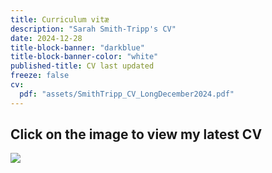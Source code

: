 ```yaml
---
title: Curriculum vitæ
description: "Sarah Smith-Tripp's CV"
date: 2024-12-28
title-block-banner: "darkblue"
title-block-banner-color: "white"
published-title: CV last updated
freeze: false
cv:
  pdf: "assets/SmithTripp_CV_LongDecember2024.pdf"
---
```


## Click on the image to view my latest CV

[![](images/paste-1.png)](assets/SmithTripp_CV_LongDecember2024.pdf)